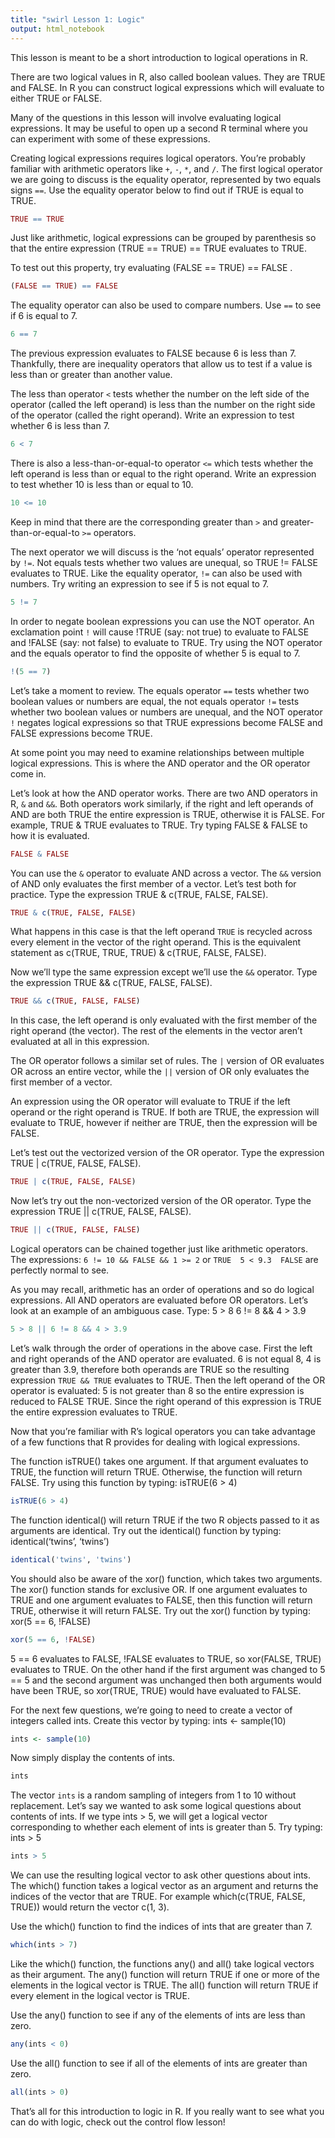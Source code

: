 ```yaml
---
title: "swirl Lesson 1: Logic"
output: html_notebook
---
```


This lesson is meant to be a short introduction to logical operations in R.

There are two logical values in R, also called boolean values. They are TRUE and FALSE. In R you can construct logical expressions which will evaluate to either TRUE or FALSE.

Many of the questions in this lesson will involve evaluating logical expressions. It may be useful to open up a second R terminal where you can experiment with some of these expressions.

Creating logical expressions requires logical operators. You're probably familiar with arithmetic operators like `+`, `-`, `*`, and `/`. The first logical operator we are going to discuss is the equality operator, represented by two equals signs `==`. Use the equality operator below to find out if TRUE is equal to TRUE.

```r
TRUE == TRUE
```

Just like arithmetic, logical expressions can be grouped by parenthesis so that the entire expression (TRUE == TRUE) == TRUE evaluates to TRUE.

To test out this property, try evaluating (FALSE == TRUE) == FALSE .

```r
(FALSE == TRUE) == FALSE
```

The equality operator can also be used to compare numbers. Use `==` to see if 6 is equal to 7.

```r
6 == 7
```

The previous expression evaluates to FALSE because 6 is less than 7. Thankfully, there are inequality operators that allow us to test if a value is less than or greater than another value.

The less than operator `<` tests whether the number on the left side of the operator (called the left operand) is less than the number on the right side of the operator (called the right operand). Write an expression to test whether 6 is less than 7.

```r
6 < 7
```

There is also a less-than-or-equal-to operator `<=` which tests whether the left operand is less than or equal to the right operand. Write an expression to test whether 10 is less than or equal to 10.

```r
10 <= 10
```

Keep in mind that there are the corresponding greater than `>` and greater-than-or-equal-to `>=` operators.

The next operator we will discuss is the 'not equals' operator represented by `!=`. Not equals tests whether two values are unequal, so TRUE != FALSE evaluates to TRUE. Like the equality operator, `!=` can also be used with numbers. Try writing an expression to see if 5 is not equal to 7.

```r
5 != 7
```

In order to negate boolean expressions you can use the NOT operator. An exclamation point `!` will cause !TRUE (say: not true) to evaluate to FALSE and !FALSE (say: not false) to evaluate to TRUE. Try using the NOT operator and the equals operator to find the opposite of whether 5 is equal to 7.

```r
!(5 == 7)
```

Let's take a moment to review. The equals operator `==` tests whether two boolean values or numbers are equal, the not equals operator `!=` tests whether two boolean values or numbers are unequal, and the NOT operator `!` negates logical expressions so that TRUE expressions become FALSE and FALSE expressions become TRUE.

At some point you may need to examine relationships between multiple logical expressions. This is where the AND operator and the OR operator come in.

Let's look at how the AND operator works. There are two AND operators in R, `&` and `&&`. Both operators work similarly, if the right and left operands of AND are both TRUE the entire expression is TRUE, otherwise it is FALSE. For example, TRUE & TRUE evaluates to TRUE. Try typing FALSE & FALSE to how it is evaluated.

```r
FALSE & FALSE
```

You can use the `&` operator to evaluate AND across a vector. The `&&` version of AND only evaluates the first member of a vector. Let's test both for practice. Type the expression TRUE & c(TRUE, FALSE, FALSE).

```r
TRUE & c(TRUE, FALSE, FALSE)
```

What happens in this case is that the left operand `TRUE` is recycled across every element in the vector of the right operand. This is the equivalent statement as c(TRUE, TRUE, TRUE) & c(TRUE, FALSE, FALSE).

Now we'll type the same expression except we'll use the `&&` operator. Type the expression TRUE && c(TRUE, FALSE, FALSE).

```r
TRUE && c(TRUE, FALSE, FALSE)
```

In this case, the left operand is only evaluated with the first member of the right operand (the vector). The rest of the elements in the vector aren't evaluated at all in this expression.

The OR operator follows a similar set of rules. The `|` version of OR evaluates OR across an entire vector, while the `||` version of OR only evaluates the first member of a vector.

An expression using the OR operator will evaluate to TRUE if the left operand or the right operand is TRUE. If both are TRUE, the expression will evaluate to TRUE, however if neither are TRUE, then the expression will be FALSE.

Let's test out the vectorized version of the OR operator. Type the expression TRUE | c(TRUE, FALSE, FALSE).

```r
TRUE | c(TRUE, FALSE, FALSE)
```

Now let's try out the non-vectorized version of the OR operator. Type the expression TRUE || c(TRUE, FALSE, FALSE).

```r
TRUE || c(TRUE, FALSE, FALSE)
```

Logical operators can be chained together just like arithmetic operators. The expressions: `6 != 10 && FALSE && 1 >= 2` or `TRUE  5 < 9.3  FALSE` are perfectly normal to see.

As you may recall, arithmetic has an order of operations and so do logical expressions. All AND operators are evaluated before OR operators. Let's look at an example of an ambiguous case. Type: 5 > 8  6 != 8 && 4 > 3.9

```r
5 > 8 || 6 != 8 && 4 > 3.9
```

Let's walk through the order of operations in the above case. First the left and right operands of the AND operator are evaluated. 6 is not equal 8, 4 is greater than 3.9, therefore both operands are TRUE so the resulting expression `TRUE && TRUE` evaluates to TRUE. Then the left operand of the OR operator is evaluated: 5 is not greater than 8 so the entire expression is reduced to FALSE  TRUE. Since the right operand of this expression is TRUE the entire expression evaluates to TRUE.

Now that you're familiar with R's logical operators you can take advantage of a few functions that R provides for dealing with logical expressions.

The function isTRUE() takes one argument. If that argument evaluates to TRUE, the function will return TRUE. Otherwise, the function will return FALSE. Try using this function by typing: isTRUE(6 > 4)

```r
isTRUE(6 > 4)
```

The function identical() will return TRUE if the two R objects passed to it as arguments are identical. Try out the identical() function by typing: identical('twins', 'twins')

```r
identical('twins', 'twins')
```

You should also be aware of the xor() function, which takes two arguments. The xor() function stands for exclusive OR. If one argument evaluates to TRUE and one argument evaluates to FALSE, then this function will return TRUE, otherwise it will return FALSE. Try out the xor() function by typing: xor(5 == 6, !FALSE)

```r
xor(5 == 6, !FALSE)
```

5 == 6 evaluates to FALSE, !FALSE evaluates to TRUE, so xor(FALSE, TRUE) evaluates to TRUE. On the other hand if the first argument was changed to 5 == 5 and the second argument was unchanged then both arguments would have been TRUE, so xor(TRUE, TRUE) would have evaluated to FALSE.

For the next few questions, we're going to need to create a vector of integers called ints. Create this vector by typing: ints <- sample(10)

```r
ints <- sample(10)
```

Now simply display the contents of ints.

```r
ints
```

The vector `ints` is a random sampling of integers from 1 to 10 without replacement. Let's say we wanted to ask some logical questions about contents of ints. If we type ints > 5, we will get a logical vector corresponding to whether each element of ints is greater than 5. Try typing: ints > 5

```r
ints > 5
```

We can use the resulting logical vector to ask other questions about ints. The which() function takes a logical vector as an argument and returns the indices of the vector that are TRUE. For example which(c(TRUE, FALSE, TRUE)) would return the vector c(1, 3).

Use the which() function to find the indices of ints that are greater than 7.

```r
which(ints > 7)
```

Like the which() function, the functions any() and all() take logical vectors as their argument. The any() function will return TRUE if one or more of the elements in the logical vector is TRUE. The all() function will return TRUE if every element in the logical vector is TRUE.

Use the any() function to see if any of the elements of ints are less than zero.

```r
any(ints < 0)
```

Use the all() function to see if all of the elements of ints are greater than zero.

```r
all(ints > 0)
```

That's all for this introduction to logic in R. If you really want to see what you can do with logic, check out the control flow lesson!
